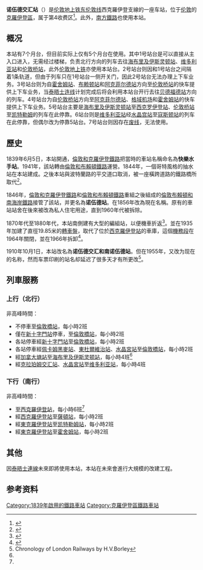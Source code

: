 {{Infobox London station
| name = Norwood Junction
| image_name = Norwood Junction stn building.JPG
| locale = [[南诺伍德|南诺伍德]]
| borough = [[克羅伊登區|克羅伊登區]]
| manager = [[伦敦地上铁|伦敦地上铁]]
| owner = [[英国国营铁路公司|英国国营铁路公司]]
| symbol = overground
| gridref =
| railcode = NWD
| platforms = 5
| fare_zone = 4
<!-- | railexits0405 = {{increase}} 1.792
| railexits0506 = {{increase}} 1.829
| railexits0607 = {{increase}} 2.946
| railexits0708 = {{increase}} 3.040
| railexits0809 = {{decrease}} 2.846
| railexits0910 = {{decrease}} 2.716 -->
| railexits1011 = {{increase}} 2.988
| railexits1112 = {{increase}} 3.385
| railexits1213 = {{increase}} 3.545
| railexits1314 = {{increase}} 3.758
| railexits1415 = {{increase}} 3.864
| railint1213   = {{pad|2em}}1.171
| railint1314   = {{pad|1em}}{{increase}} 1.206
| railint1415   = {{pad|1em}}{{increase}} 1.309
| latitude = 51.3972
| longitude = -0.075
| events1  = 营业中
| years1 = 1839
| access = yes
| access_note = <ref>{{Cite map/London Overground Map}}</ref><ref>{{Cite map/Standard Tube Map}}</ref>
| dft_category = C2
}}

'''诺伍德交汇站'''（{{lang-en|Norwood Junction railway station}}）是[[伦敦地上铁|伦敦地上铁]][[东伦敦线|东伦敦线]]西克羅伊登支線的一座车站，位于[[伦敦|伦敦]]的[[克羅伊登區|克羅伊登區]]，属于第4收费区<ref>{{cite map/Standard Tube Map}}</ref>。此外，[[南方鐵路|南方鐵路]]也使用本站。

==概况==
本站有7个月台，但目前实际上仅有5个月台在使用。其中1号站台是可以直接从主入口进入，无需经过楼梯，负责北行方向的列车去往[[海布里及伊斯灵顿站|海布里及伊斯灵顿站]]、[[维多利亚车站_(伦敦)|维多利亚站]]和[[伦敦桥站|伦敦桥站]]，此外[[伦敦地上铁|伦敦地上铁]]亦使用本站台。2号站台则因和1号站台之间隔着1条轨道，但由于列车只在1号站台一侧开关门，因此2号站台无法办理上下车业务。3号站台则为自[[霍舍姆站|霍舍姆站]]、[[布赖顿站|布赖顿站]]和[[阿克菲尔德站|阿克菲尔德站]]方向至[[伦敦桥站|伦敦桥站]]的快车提供上下车业务，当[[泰晤士连线|泰晤士连线]]计划完成后将会利用本站台开行去往[[贝德福德站|贝德福德站]]方向的列车。4号站台为自[[伦敦桥站|伦敦桥站]]方向至[[阿克菲尔德站|阿克菲尔德站]]、[[格域机场|格域机场]]和[[霍舍姆站|霍舍姆站]]的快车提供上下车业务。5号站台主要是[[海布里及伊斯灵顿站|海布里及伊斯灵顿站]]至[[西克罗伊登站|西克罗伊登站]]、[[伦敦桥站|伦敦桥站]]至[[凯特勒姆|凯特勒姆]]的列车在此停靠。6站台则是[[维多利亚车站_(伦敦)|维多利亚站]]经[[水晶宫站|水晶宫站]]至[[寇斯顿站|寇斯顿站]]的列车在此停靠，但偶尔改为停靠5站台。7号站台则因存在[[废线|废线]]，无法使用。

==歷史==
1839年6月5日，本站開通，[[倫敦和克羅伊登鐵路|倫敦和克羅伊登鐵路]]把當時的車站名稱命名為'''快樂水手站'''。1941年，該站轉由[[倫敦和布賴頓鐵路|倫敦和布賴頓鐵路]]運營。1844年，一個哥特風格的抽水站在本站建成。之後本站與波特蘭路的平交道口取消，被一座橫跨道路的鐵路橋所取代<ref>{{cite book| last =Connor| first =J.E.| authorlink =| coauthors =| title =London's Disused Stations: The London Brighton & South Coast Railway| publisher =Connor & Butler| year =2006| location =Colchester |isbn=978-0-947699-39-0 |page=70 }}</ref>。

1846年，[[倫敦和克羅伊登鐵路|倫敦和克羅伊登鐵路]]和[[倫敦和布賴頓鐵路|倫敦和布賴頓鐵路]]重組之後組成的[[倫敦布賴頓和南海岸鐵路|倫敦布賴頓和南海岸鐵路]]接管了該站，并更名為'''诺伍德站'''。在1856年改為現在名稱。原有的車站站舍在後來被改為私人住宅用途，直到1960年代被拆除。

1870年代至1880年代，本站南側建有大型的編組站，以便機車折返<ref>{{Cite book| last= Turner | first= John Howard | year=1979 | title= The London Brighton and South Coast Railway 3 Completion and Maturity| publisher=[[Batsford|Batsford]] |isbn=0-7134-1389-1 |page=76 }}</ref>。並在1935年加建了直徑19.85米的[[轉車盤|轉車盤]]，取代了位於[[西克羅伊登站|西克羅伊登站]]的車庫，這個[[機務段|機務段]]在1964年關閉，並在1966年拆卸<ref>{{Cite book| last= Hawkins | first= Chris and Reeves, George.| year=1979 | title= ''An historical survey of Southern sheds''| publisher=Oxford Publishing Co. | isbn= 0-86093-020-3 |page=60 }}</ref>。

1910年10月1日，本站改名為'''诺伍德交汇和南诺伍德站'''。但在1955年，又改为现在的名称，然而车票印刷的站名却延迟了很多天才有所更改<ref>Chronology of London Railways by H.V.Borley</ref>。

==列車服務==
===上行（北行）===
非高峰時間：
*不停車至[[倫敦橋站|倫敦橋站]]，每小時2班
*僅在[[新十字門站|新十字門站]]停車，至[[倫敦橋站|倫敦橋站]]，每小時2班
*各站停車經[[新十字門站|新十字門站]]至[[倫敦橋站|倫敦橋站]]，每小時2班
*各站停車經[[佩卡姆黑麥站|佩卡姆黑麥站]]、[[東杜爾維治站|東杜爾維治站]]、[[水晶宮站|水晶宮站]]至[[倫敦橋站|倫敦橋站]]，每小時2班
*經[[加拿大塘站|加拿大塘站]]至[[海布里及伊斯灵顿站|海布里及伊斯灵顿站]]，每小時4班<ref name="HIWC/CJtimetable">{{Cite web |url=https://www.tfl.gov.uk/cdn/static/cms/documents/highbury-islington-to-west-croydon-and-clapham-junction-timetable-december-2014.pdf |title=Highbury & Islington – West Croydon/Clapham Junction timetable |accessdate=2017-01-02 |archive-date=2015-02-09 |archive-url=https://web.archive.org/web/20150209040245/http://www.tfl.gov.uk/cdn/static/cms/documents/highbury-islington-to-west-croydon-and-clapham-junction-timetable-december-2014.pdf |dead-url=no }}</ref>
*經[[克拉珀姆交汇站|克拉珀姆交汇站]]、[[水晶宮站|水晶宮站]]至[[维多利亚车站_(伦敦)|维多利亚站]]，每小時4班

===下行（南行）===
非高峰時間：
*至[[西克羅伊登站|西克羅伊登站]]，每小時6班<ref name="HIWC/CJtimetable" />
*經[[西克羅伊登站|西克羅伊登站]]至[[薩頓站_(薩里)|薩頓站]]，每小時2班
*經[[東克羅伊登站|東克羅伊登站]]至[[凯特勒姆站|凯特勒姆站]]，每小時2班
*經[[東克羅伊登站|東克羅伊登站]]至[[霍舍姆站|霍舍姆站]]，每小時2班

==其他==
因[[泰晤士連線|泰晤士連線]]未來即將使用本站，本站在未來會進行大規模的改建工程。

==参考资料==
{{reflist}}

{{倫敦地上鐵東倫敦線}}

{{DEFAULTSORT:Norwood Junction}}
[[Category:1839年啟用的鐵路車站|Category:1839年啟用的鐵路車站]]
[[Category:克羅伊登區鐵路車站|Category:克羅伊登區鐵路車站]]